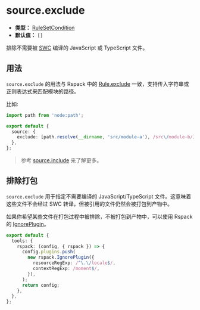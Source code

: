 # source.exclude

- **类型：** [RuleSetCondition](https://rspack.dev/zh/config/module#condition)
- **默认值：** `[]`

排除不需要被 [SWC](/guide/configuration/swc) 编译的 JavaScript 或 TypeScript 文件。

## 用法

`source.exclude` 的用法与 Rspack 中的 [Rule.exclude](https://rspack.dev/zh/config/module#ruleexclude) 一致，支持传入字符串或正则表达式来匹配模块的路径。

比如:

```ts title="rsbuild.config.ts"
import path from 'node:path';

export default {
  source: {
    exclude: [path.resolve(__dirname, 'src/module-a'), /src\/module-b/],
  },
};
```

> 参考 [source.include](/config/source/include) 来了解更多。

## 排除打包

`source.exclude` 用于指定不需要编译的 JavaScript/TypeScript 文件。这意味着这些文件不会经过 SWC 转译，但被引用的文件仍然会被打包到产物中。

如果你希望某些文件在打包过程中被排除，不被打包到产物中，可以使用 Rspack 的 [IgnorePlugin](https://rspack.dev/zh/plugins/webpack/ignore-plugin)。

```ts title="rsbuild.config.ts"
export default {
  tools: {
    rspack: (config, { rspack }) => {
      config.plugins.push(
        new rspack.IgnorePlugin({
          resourceRegExp: /^\.\/locale$/,
          contextRegExp: /moment$/,
        }),
      );
      return config;
    },
  },
};
```
